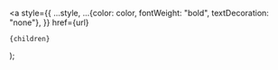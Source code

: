   <a
    style={{
      ...style,
      ...{color: color, fontWeight: "bold", textDecoration: "none"},
    }}
    href={url}
  >
    {children}
  </a>
);
